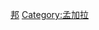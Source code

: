 {{Catnav|頁面分類|地理|行政区划|一级行政区|印度一级行政区}}

{{catmore}}
{{印度区划分类指南}}
{{Commonscat|West Bengal}}

[[Category:印度的邦和中央直辖区|邦]]
[[Category:孟加拉|Category:孟加拉]]